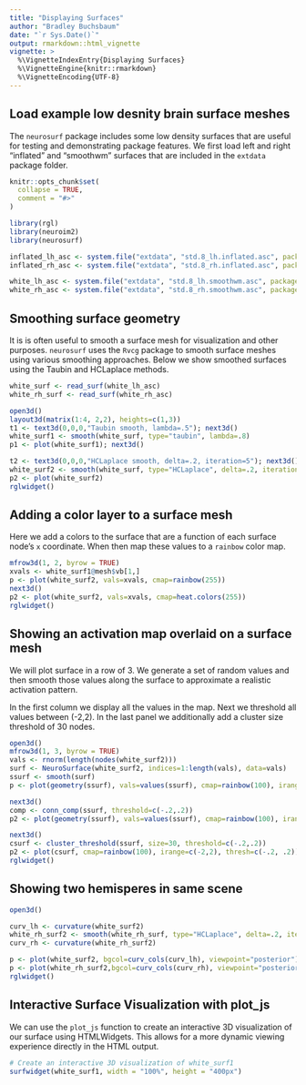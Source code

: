 ```yaml
---
title: "Displaying Surfaces"
author: "Bradley Buchsbaum"
date: "`r Sys.Date()`"
output: rmarkdown::html_vignette
vignette: >
  %\VignetteIndexEntry{Displaying Surfaces}
  %\VignetteEngine{knitr::rmarkdown}
  %\VignetteEncoding{UTF-8}
---
```


## Load example low desnity brain surface meshes

The `neurosurf` package includes some low density surfaces that are useful for testing and demonstrating package features. We first load left and right "inflated" and "smoothwm" surfaces that are included in the `extdata` package folder.


```r
knitr::opts_chunk$set(
  collapse = TRUE,
  comment = "#>"
)

library(rgl)
library(neuroim2)
library(neurosurf)

inflated_lh_asc <- system.file("extdata", "std.8_lh.inflated.asc", package="neurosurf")
inflated_rh_asc <- system.file("extdata", "std.8_rh.inflated.asc", package="neurosurf")

white_lh_asc <- system.file("extdata", "std.8_lh.smoothwm.asc", package="neurosurf")
white_rh_asc <- system.file("extdata", "std.8_rh.smoothwm.asc", package="neurosurf")

```


## Smoothing surface geometry

It is is often useful to smooth a surface mesh for visualization and other purposes. `neurosurf` uses the `Rvcg` package to smooth surface meshes using various smoothing approaches. Below we show smoothed surfaces using the Taubin and HCLaplace methods.


```r

white_surf <- read_surf(white_lh_asc)
white_rh_surf <- read_surf(white_rh_asc)

open3d()
layout3d(matrix(1:4, 2,2), heights=c(1,3))
t1 <- text3d(0,0,0,"Taubin smooth, lambda=.5"); next3d()
white_surf1 <- smooth(white_surf, type="taubin", lambda=.8)
p1 <- plot(white_surf1); next3d()

t2 <- text3d(0,0,0,"HCLaplace smooth, delta=.2, iteration=5"); next3d()
white_surf2 <- smooth(white_surf, type="HCLaplace", delta=.2, iteration=5)
p2 <- plot(white_surf2)
rglwidget()
```


## Adding a color layer to a surface mesh

Here we add a colors to the surface that are a function of each surface node's `x` coordinate. When then map these values to a `rainbow` color map.

```r

mfrow3d(1, 2, byrow = TRUE)
xvals <- white_surf1@mesh$vb[1,]
p <- plot(white_surf2, vals=xvals, cmap=rainbow(255))
next3d()
p2 <- plot(white_surf2, vals=xvals, cmap=heat.colors(255))
rglwidget()

```

## Showing an activation map overlaid on a surface mesh

We will plot surface in a row of 3. We generate a set of random values and then smooth those values along the surface to approximate a realistic activation pattern.

In the first column we display all the values in the map. Next we threshold all values between (-2,2). In the last panel we additionally add a cluster size threshold of 30 nodes.

```r

open3d()
mfrow3d(1, 3, byrow = TRUE)
vals <- rnorm(length(nodes(white_surf2)))
surf <- NeuroSurface(white_surf2, indices=1:length(vals), data=vals)
ssurf <- smooth(surf)
p <- plot(geometry(ssurf), vals=values(ssurf), cmap=rainbow(100), irange=c(-2,2))

next3d()
comp <- conn_comp(ssurf, threshold=c(-.2,.2))
p2 <- plot(geometry(ssurf), vals=values(ssurf), cmap=rainbow(100), irange=c(-2,2), thresh=c(-.2, .2))

next3d()
csurf <- cluster_threshold(ssurf, size=30, threshold=c(-.2,.2))
p2 <- plot(csurf, cmap=rainbow(100), irange=c(-2,2), thresh=c(-.2, .2))
rglwidget()

```

## Showing two hemisperes in same scene

```r

open3d()

curv_lh <- curvature(white_surf2)
white_rh_surf2 <- smooth(white_rh_surf, type="HCLaplace", delta=.2, iteration=5)
curv_rh <- curvature(white_rh_surf2)

p <- plot(white_surf2, bgcol=curv_cols(curv_lh), viewpoint="posterior")
p <- plot(white_rh_surf2,bgcol=curv_cols(curv_rh), viewpoint="posterior")
rglwidget()
```

## Interactive Surface Visualization with plot_js

We can use the `plot_js` function to create an interactive 3D visualization of our surface using HTMLWidgets. This allows for a more dynamic viewing experience directly in the HTML output.

```r

# Create an interactive 3D visualization of white_surf1
surfwidget(white_surf1, width = "100%", height = "400px")
```



